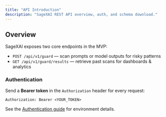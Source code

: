 ```yaml
---
title: "API Introduction"
description: "SageXAI REST API overview, auth, and schema download."
---
```


## Overview

SageXAI exposes two core endpoints in the MVP:

- `POST /api/v1/guard` — scan prompts or model outputs for risky patterns
- `GET /api/v1/guard/results` — retrieve past scans for dashboards & analytics

### Authentication

Send a **Bearer token** in the `Authorization` header for every request:

```http
Authorization: Bearer <YOUR_TOKEN>
```

See the <a href="/guides/authentication">Authentication guide</a> for environment details.
